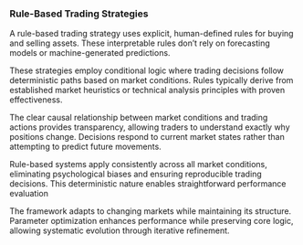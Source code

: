 ### Rule-Based Trading Strategies

A rule-based trading strategy uses explicit, human-defined rules for buying and
selling assets. These interpretable rules don't rely on forecasting models or
machine-generated predictions.

These strategies employ conditional logic where trading decisions follow
deterministic paths based on market conditions. Rules typically derive from
established market heuristics or technical analysis principles with proven
effectiveness.

The clear causal relationship between market conditions and trading actions
provides transparency, allowing traders to understand exactly why positions
change. Decisions respond to current market states rather than attempting to
predict future movements.

Rule-based systems apply consistently across all market conditions, eliminating
psychological biases and ensuring reproducible trading decisions. This
deterministic nature enables straightforward performance evaluation

The framework adapts to changing markets while maintaining its structure.
Parameter optimization enhances performance while preserving core logic,
allowing systematic evolution through iterative refinement.
